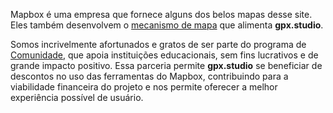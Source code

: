 Mapbox é uma empresa que fornece alguns dos belos mapas desse site.
Eles também desenvolvem o <a href="https://github.com/mapbox/mapbox-gl-js" target="_blank">mecanismo de mapa</a> que alimenta **gpx.studio**.

Somos incrivelmente afortunados e gratos de ser parte do programa de <a href="https://mapbox.com/community" target="_blank">Comunidade</a>, que apoia instituições educacionais, sem fins lucrativos e de grande impacto positivo.
Essa parceria permite **gpx.studio** se beneficiar de descontos no uso das ferramentas do Mapbox, contribuindo para a viabilidade financeira do projeto e nos permite oferecer a melhor experiência possível de usuário.
